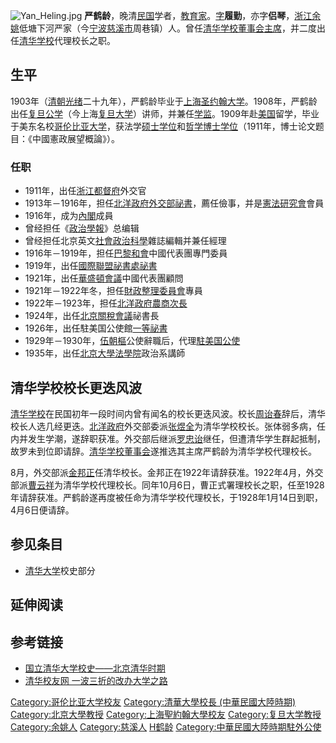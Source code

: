 [[File:Yan_Heling.jpg|thumb]]
'''严鹤龄'''{{BD|1879年||1937年||catIdx=Y}}，晚清[[中華民國|民国]]学者，[[教育家|教育家]]。[[表字|字]]'''履勤'''，亦字'''侣琴'''，[[浙江|浙江]][[余姚|余姚]]低塘下河严家（今[[宁波|宁波]][[慈溪市|慈溪市]]周巷镇）人。曾任[[清华学校董事会|清华学校董事会]][[主席|主席]]，并二度出任[[清华学校|清华学校]]代理校长之职。

==生平==
1903年（[[清朝|清朝]][[光绪|光绪]]二十九年），严鹤龄毕业于[[上海|上海]][[圣约翰大学_(上海)|圣约翰大学]]。1908年，严鹤龄出任[[复旦公学|复旦公学]]（今上海[[复旦大学|复旦大学]]）讲师，并兼任[[学监|学监]]。1909年赴[[美国|美国]]留学，毕业于美东名校[[哥伦比亚大学|哥伦比亚大学]]，获法学[[硕士|硕士]][[学位|学位]]和[[哲学博士|哲学博士]][[学位|学位]]（1911年，博士论文题目：《中國憲政展望概論》）。

=== 任职 ===
*1911年，出任[[浙江都督府|浙江都督府]]外交官
*1913年－1916年，担任[[北洋政府|北洋政府]][[中华民国外交部|外交部]][[祕書|祕書]]，薦任儉事，并是[[憲法研究會|憲法研究會]]會員
*1916年，成为[[內閣|內閣]]成員
*曾经担任《[[政治學報|政治學報]]》总编辑
*曾经担任北京英文[[社會政治科學|社會政治科學]]雜誌編輯并兼任經理
*1916年－1919年，担任[[巴黎和會|巴黎和會]]中國代表團專門委員
*1919年，出任[[國際聯盟祕書處|國際聯盟祕書處]][[祕書|祕書]]
*1921年，出任[[華盛頓會議|華盛頓會議]]中國代表團顧問
*1921年－1922年冬，担任[[財政整理委員會|財政整理委員會]]專員
*1922年－1923年，担任[[北洋政府|北洋政府]][[中华民国农商部|農商次長]]
*1924年，出任[[北京關稅會議|北京關稅會議]]祕書長
*1926年，出任駐美国公使館[[一等祕書|一等祕書]]
*1929年－1930年，[[伍朝樞|伍朝樞]]公使辭職后，代理[[中国驻美国大使列表|駐美国公使]]
*1935年，出任[[北京大學法學院|北京大學法學院]]政治系講師

==清华学校校长更迭风波==
[[清华学校|清华学校]]在民国初年一段时间内曾有闻名的校长更迭风波。校长[[周诒春|周诒春]]辞后，清华校长人选几经更迭。[[北洋政府|北洋政府]]外交部委派[[张煜全|张煜全]]为清华学校校长。张体弱多病，任内并发生学潮，遂辞职获准。外交部后继派[[罗忠诒|罗忠诒]]继任，但遭清华学生群起抵制，故罗未到位即请辞。[[清华学校董事会|清华学校董事会]]遂推选其主席严鹤龄为清华学校代理校长。

8月，外交部派[[金邦正|金邦正]]任清华校长。金邦正在1922年请辞获准。1922年4月，外交部派[[曹云祥|曹云祥]]为清华学校代理校长。同年10月6日，曹正式署理校长之职，任至1928年请辞获准。严鹤龄遂再度被任命为清华学校代理校长，于1928年1月14日到职，4月6日便请辞。

==参见条目==
* [[清华大学|清华大学]]校史部分

==延伸阅读==
{{Wikisource further reading}}

==参考链接==
*[https://web.archive.org/web/20051216203521/http://www.h-edu.com/htm/200505/20050506155842.htm 国立清华大学校史——北京清华时期]
*[https://web.archive.org/web/20160305062412/http://www.tsinghua.org.cn/alumni/infoSingleArticle.do?articleId=10012752&columnId=10012608 清华校友网 一波三折的改办大学之路]
{{start box}}
{{succession box|[[张煜全|张煜全]]<br><small>(正式)|[[金邦正|金邦正]]<br><small>(正式)|[[清华学校|清华学校]]校长（代理）|1920年2月 - 1920年8月}}
{{succession box|[[曹云祥|曹云祥]]<br><small>(正式)|[[温应星|温应星]]<br><small>(正式)|[[清华学校|清华学校]]校长（代理）|1928年1月 - 1928年4月}}
{{end box}}

{{宣統三年游學畢業進士}}
{{DEFAULTSORT:Y}}
[[Category:哥伦比亚大学校友|Category:哥伦比亚大学校友]]
[[Category:清華大學校長_(中華民國大陸時期)|Category:清華大學校長 (中華民國大陸時期)]]
[[Category:北京大學教授|Category:北京大學教授]]
[[Category:上海聖約翰大學校友|Category:上海聖約翰大學校友]]
[[Category:复旦大学教授|Category:复旦大学教授]]
[[Category:余姚人|Category:余姚人]]
[[Category:慈溪人|Category:慈溪人]]
[[Category:严姓|H鹤龄]]
[[Category:中華民國大陸時期駐外公使|Category:中華民國大陸時期駐外公使]]